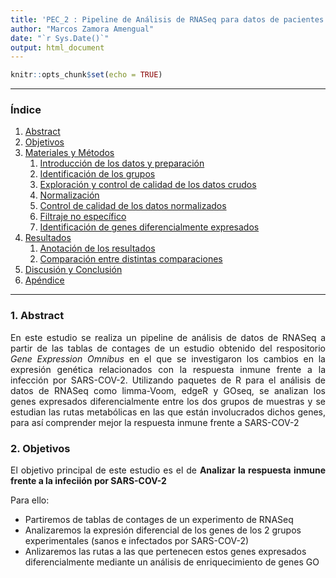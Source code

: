 ```yaml
---
title: 'PEC_2 : Pipeline de Análisis de RNASeq para datos de pacientes con Covid frente a sujetos sanos'
author: "Marcos Zamora Amengual"
date: "`r Sys.Date()`"
output: html_document
---
```


```r
knitr::opts_chunk$set(echo = TRUE)
```

--------------

### Índice

1. [Abstract](#abstract)
2. [Objetivos](#objetivos)
3. [Materiales y Métodos](#matmet)
    1. [Introducción de los datos y preparación](#preparacion)
    2. [Identificación de los grupos](#grupos)
    3. [Exploración y control de calidad de los datos crudos](#exploracion)
    4. [Normalización](#normalizacion)
    5. [Control de calidad de los datos normalizados](#control)
    6. [Filtraje no específico](#filtraje)
    7. [Identificación de genes diferencialmente expresados](#identificacion)
4. [Resultados](#resultados)
    1. [Anotación de los resultados](#anotacion)
    2. [Comparación entre distintas comparaciones](#comparacion)
5. [Discusión y Conclusión](#discusion)
6. [Apéndice](#apendice)

--------------

###  1. Abstract<a name="abstract"></a>

<p align="justify">En este estudio se realiza un pipeline de análisis de datos de RNASeq a partir de las tablas de contages de un estudio obtenido del respositorio *Gene Expression Omnibus* en el que se investigaron los cambios en la expresión genética relacionados con la respuesta inmune frente a la infección por SARS-COV-2. Utilizando paquetes de R para el análisis de datos de RNASeq como limma-Voom, edgeR y GOseq, se analizan los genes expresados diferencialmente entre los dos grupos de muestras y se estudian las rutas metabólicas en las que están involucrados dichos genes, para así comprender mejor la respuesta inmune frente a SARS-COV-2</p>

###  2. Objetivos<a name="objetivos"></a>

<p align="justify">El objetivo principal de este estudio es el de **Analizar la respuesta inmune frente a la infeciión por SARS-COV-2**</p>
Para ello:

- Partiremos de tablas de contages de un experimento de RNASeq
- Analizaremos la expresión diferencial de los genes de los 2 grupos experimentales (sanos e infectados por SARS-COV-2)
- Anlizaremos las rutas a las que pertenecen estos genes expresados diferencialmente mediante un análisis de enriquecimiento de genes GO